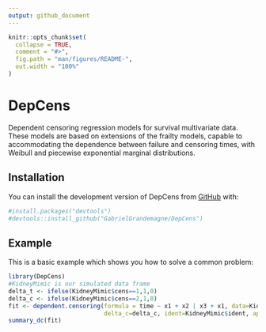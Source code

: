 ```yaml
---
output: github_document
---
```


<!-- README.md is generated from README.Rmd. Please edit that file -->

```r
knitr::opts_chunk$set(
  collapse = TRUE,
  comment = "#>",
  fig.path = "man/figures/README-",
  out.width = "100%"
)
```

# DepCens

<!-- badges: start -->
<!-- badges: end -->

Dependent censoring regression models for survival multivariate data. These models are based on extensions of the frailty models, capable to accommodating the dependence between failure and censoring times, with Weibull and piecewise exponential marginal distributions.

## Installation

You can install the development version of DepCens from [GitHub](https://github.com/) with:

```r
#install.packages("devtools")
#devtools::install_github("GabrielGrandemagne/DepCens")
```

## Example

This is a basic example which shows you how to solve a common problem:

```r
library(DepCens)
#KidneyMimic is our simulated data frame
delta_t <- ifelse(KidneyMimic$cens==1,1,0)
delta_c <- ifelse(KidneyMimic$cens==2,1,0)
fit <- dependent.censoring(formula = time ~ x1 + x2 | x3 + x1, data=KidneyMimic, delta_t=delta_t,
                           delta_c=delta_c, ident=KidneyMimic$ident, approach = "weibull")
summary_dc(fit)
```
